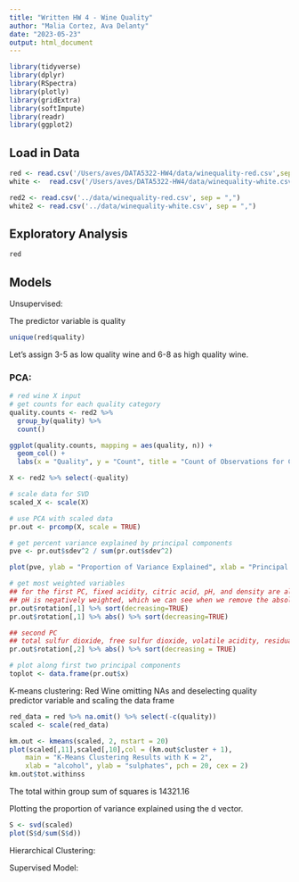 ```yaml
---
title: "Written HW 4 - Wine Quality"
author: "Malia Cortez, Ava Delanty"
date: "2023-05-23"
output: html_document
---
```


```r
library(tidyverse)
library(dplyr)
library(RSpectra)
library(plotly)
library(gridExtra)
library(softImpute)
library(readr)
library(ggplot2)
```

## Load in Data

```r
red <- read.csv('/Users/aves/DATA5322-HW4/data/winequality-red.csv',sep=',')
white <-  read.csv('/Users/aves/DATA5322-HW4/data/winequality-white.csv',sep=',')

red2 <- read.csv('../data/winequality-red.csv', sep = ",")
white2 <- read.csv('../data/winequality-white.csv', sep = ",")
```

## Exploratory Analysis 

```r
red
```

## Models

Unsupervised:

The predictor variable is quality 
```r
unique(red$quality)
```
Let's assign 3-5 as low quality wine and 6-8 as high quality wine. 

### PCA:
```r
# red wine X input
# get counts for each quality category
quality.counts <- red2 %>% 
  group_by(quality) %>%
  count()

ggplot(quality.counts, mapping = aes(quality, n)) +
  geom_col() +
  labs(x = "Quality", y = "Count", title = "Count of Observations for Category of Quality")

X <- red2 %>% select(-quality)

# scale data for SVD
scaled_X <- scale(X)

# use PCA with scaled data
pr.out <- prcomp(X, scale = TRUE)

# get percent variance explained by principal components
pve <- pr.out$sdev^2 / sum(pr.out$sdev^2)

plot(pve, ylab = "Proportion of Variance Explained", xlab = "Principal Component", main = "Variance by PC in Red Wine Data")

# get most weighted variables
## for the first PC, fixed acidity, citric acid, pH, and density are all highly weighted
## pH is negatively weighted, which we can see when we remove the absolute value
pr.out$rotation[,1] %>% sort(decreasing=TRUE)
pr.out$rotation[,1] %>% abs() %>% sort(decreasing=TRUE)

## second PC
## total sulfur dioxide, free sulfur dioxide, volatile acidity, residual sugar all highly weighted
pr.out$rotation[,2] %>% abs() %>% sort(decreasing = TRUE)

# plot along first two principal components
toplot <- data.frame(pr.out$x)

```





K-means clustering:
Red Wine omitting NAs and deselecting quality predictor variable and scaling the data frame
```r
red_data = red %>% na.omit() %>% select(-c(quality))
scaled <- scale(red_data)
```

```r
km.out <- kmeans(scaled, 2, nstart = 20)
plot(scaled[,11],scaled[,10],col = (km.out$cluster + 1),
    main = "K-Means Clustering Results with K = 2",
    xlab = "alcohol", ylab = "sulphates", pch = 20, cex = 2)
km.out$tot.withinss
```
The total within group sum of squares is 14321.16

Plotting the proportion of variance explained using the d vector. 
```r
S <- svd(scaled)
plot(S$d/sum(S$d))
```

Hierarchical Clustering:





Supervised Model: 

